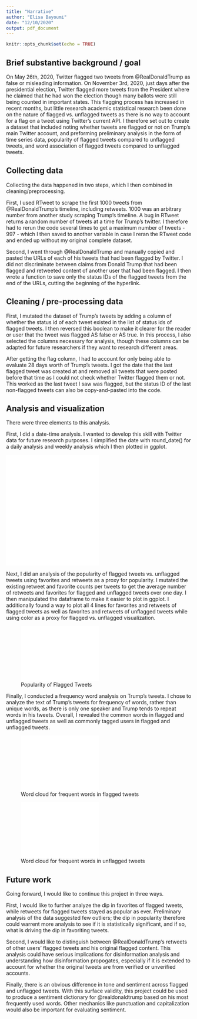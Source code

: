 ```yaml
---
title: "Narrative"
author: "Elisa Bayoumi"
date: "12/10/2020"
output: pdf_document
---
```


```r
knitr::opts_chunk$set(echo = TRUE)
```

## Brief substantive background / goal
On May 26th, 2020, Twitter flagged two tweets from @RealDonaldTrump as false or misleading information. On November 3rd, 2020, just days after the presidential election, Twitter flagged more tweets from the President where he claimed that he had won the election though many ballots were still being counted in important states. This flagging process has increased in recent months, but little research academic statistical research been done on the nature of flagged vs. unflagged tweets as there is no way to account for a flag on a tweet using Twitter's current API. I therefore set out to create a dataset that included noting whether tweets are flagged or not on Trump's main Twitter account, and preforming preliminary analysis in the form of time series data, popularity of flagged tweets compared to unflagged tweets, and word association of flagged tweets compared to unflagged tweets.

## Collecting data
Collecting the data happened in two steps, which I then combined in cleaning/preprocessing.

First, I used RTweet to scrape the first 1000 tweets from @RealDonaldTrump's timeline, including retweets. 1000 was an arbitrary number from another study scraping Trump's timeline. A bug in RTweet returns a random number of tweets at a time for Trump's twitter. I therefore had to rerun the code several times to get a maximum number of tweets - 997 - which I then saved to another variable in case I reran the RTweet code and ended up without my original complete dataset.

Second, I went through @RealDonaldTrump and manually copied and pasted the URLs of each of his tweets that had been flagged by Twitter. I did not discriminate between claims from Donald Trump that had been flagged and retweeted content of another user that had been flagged. I then wrote a function to save only the status IDs of the flagged tweets from the end of the URLs, cutting the beginning of the hyperlink.

## Cleaning / pre-processing data
First, I mutated the dataset of Trump's tweets by adding a column of whether the status id of each tweet existed in the list of status ids of flagged tweets. I then reversed this boolean to make it clearer for the reader or user that the tweet was flagged AS false or AS true. In this process, I also selected the columns necessary for analysis, though these columns can be adapted for future researchers if they want to research different areas.

After getting the flag column, I had to account for only being able to evaluate 28 days worth of Trump's tweets. I got the date that the last flagged tweet was created at and removed all tweets that were posted before that time as I could not check whether Twitter flagged them or not. This worked as the last tweet I saw was flagged, but the status ID of the last non-flagged tweets can also be copy-and-pasted into the code.

## Analysis and visualization
There were three elements to this analysis.

First, I did a date-time analysis. I wanted to develop this skill with Twitter data  for future research purposes. I simplified the date with round_date() for a daily analysis and weekly analysis which I then plotted in ggplot.

![Daily Time Series](/Users/elisabayoumi/Desktop/Quant_Tools/Final Project/Results/time_series_day.pdf){width=50%}
![Weekly Time Series](/Users/elisabayoumi/Desktop/Quant_Tools/Final Project/Results/time_series_week.pdf){width=50%}

Next, I did an analysis of the popularity of flagged tweets vs. unflagged tweets using favorites and retweets as a proxy for popularity. I mutated the existing retweet and favorite counts per tweets to get the average number of retweets and favorites for flagged and unflagged tweets over one day. I then manipulated the dataframe to make it easier to plot in ggplot. I additionally found a way to plot all 4 lines for favorites and retweets of flagged tweets as well as favorites and retweets of unflagged tweets while using color as a proxy for flagged vs. unflagged visualization. 

![Popularity of Flagged Tweets](/Users/elisabayoumi/Desktop/Quant_Tools/Final Project/Results/Retweets_faves_flagged_v_unflagged.pdf){width=50%}

Finally, I conducted a frequency word analysis on Trump's tweets. I chose to analyze the text of Trump's tweets for frequency of words, rather than unique words, as there is only one speaker and Trump tends to repeat words in his tweets. Overall, I revealed the common words in flagged and unflagged tweets as well as commonly tagged users in flagged and unflagged tweets.

![Word cloud for frequent words in flagged tweets](/Users/elisabayoumi/Desktop/Quant_Tools/Final Project/Results/Wordcloud_frequent_in_flagged_tweets.pdf){width=50%}

![Word cloud for frequent words in unflagged tweets](/Users/elisabayoumi/Desktop/Quant_Tools/Final Project/Results/Wordcloud_frequent_in_untagged_tweets.pdf){width=50%}

## Future work
Going forward, I would like to continue this project in three ways.

First, I would like to further analyze the dip in favorites of flagged tweets, while retweets for flagged tweets stayed as popular as ever. Preliminary analysis of the data suggested few outliers; the dip in popularity therefore could warrent more analysis to see if it is statistically significant, and if so, what is driving the dip in favoriting tweets.

Second, I would like to distinguish between @RealDonaldTrump's retweets of other users' flagged tweets and his original flagged content. This analysis could have serious implications for disinformation analysis and understanding how disinformation propogates, especially if it is extended to account for whether the original tweets are from verified or unverified accounts.

Finally, there is an obvious difference in tone and sentiment across flagged and unflagged tweets. With this surface validity, this project could be used to produce a sentiment dictionary for @realdonaldtrump based on his most frequently used words. Other mechanics like punctuation and capitalization would also be important for evaluating sentiment.